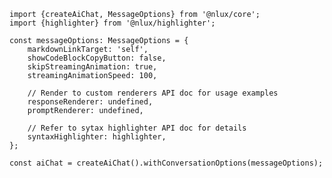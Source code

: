 ```tsx
import {createAiChat, MessageOptions} from '@nlux/core';
import {highlighter} from '@nlux/highlighter';

const messageOptions: MessageOptions = {
    markdownLinkTarget: 'self',
    showCodeBlockCopyButton: false,
    skipStreamingAnimation: true,
    streamingAnimationSpeed: 100,

    // Render to custom renderers API doc for usage examples
    responseRenderer: undefined,
    promptRenderer: undefined,

    // Refer to sytax highlighter API doc for details
    syntaxHighlighter: highlighter,
};

const aiChat = createAiChat().withConversationOptions(messageOptions);
```
